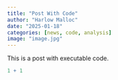 ```yaml
---
title: "Post With Code"
author: "Harlow Malloc"
date: "2025-01-18"
categories: [news, code, analysis]
image: "image.jpg"
---
```


This is a post with executable code.

```r
1 + 1
```
